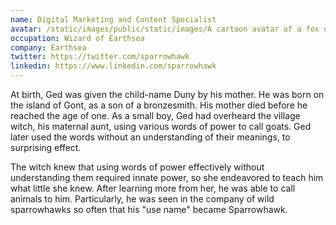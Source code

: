 ```yaml
---
name: Digital Marketing and Content Specialist
avatar: /static/images/public/static/images/A cartoon avatar of a fox designed to represent a Digital Marketing and Content Specialist, styled as a meme. The fox should appear dynamic and profes.webp
occupation: Wizard of Earthsea
company: Earthsea
twitter: https://twitter.com/sparrowhawk
linkedin: https://www.linkedin.com/sparrowhawk
---
```


At birth, Ged was given the child-name Duny by his mother. He was born on the island of Gont, as a son of a bronzesmith. His mother died before he reached the age of one. As a small boy, Ged had overheard the village witch, his maternal aunt, using various words of power to call goats. Ged later used the words without an understanding of their meanings, to surprising effect.

The witch knew that using words of power effectively without understanding them required innate power, so she endeavored to teach him what little she knew. After learning more from her, he was able to call animals to him. Particularly, he was seen in the company of wild sparrowhawks so often that his "use name" became Sparrowhawk.
